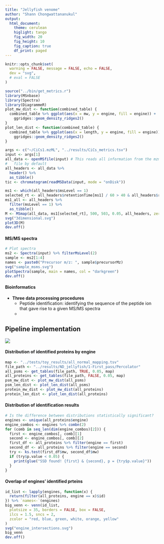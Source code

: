 ```yaml
---
title: "Jellyfish venome"
author: "Shann Chongwattananukul"
output:
  html_document:
    theme: cerulean
    higlight: tango
    fig_width: 20
    fig_height: 10
    fig_caption: true
    df_print: paged
---
```

```r
knitr::opts_chunk$set(
  warning = FALSE, message = FALSE, echo = FALSE,
  dev = "svg",
  # eval = FALSE
)
```

```r
source("../bin/get_metrics.r")
library(MSnbase)
library(Spectra)
library(DiagrammeR)
plot_mw_dist <- function(combined_table) {
  combined_table %>% ggplot(aes(x = mw, y = engine, fill = engine)) +
    ggridges::geom_density_ridges2()
}
plot_len_dist <- function(combined_table) {
  combined_table %>% ggplot(aes(x = length, y = engine, fill = engine)) +
    ggridges::geom_density_ridges2()
}
```

```r
args <- c("~/CiCs1.mzML", "../results/CiCs_metrics.tsv")
input <- args[1]
all_data <- openMSfile(input) # This reads all information from the mzml
#   file by default
all_headers <- all_data %>%
  header() %>%
  as_tibble()
tic <- chromatogram(readMSData(input, mode = "onDisk"))
```

```r
ms1 <- which(all_headers$msLevel == 1)
selected_rt <- all_headers$retentionTime[ms1] / 60 > 40 & all_headers$retentionTime[ms1] / 60 < 45
ms1_all <- all_headers %>%
  filter(msLevel == 1) %>%
  as_tibble()
M <- MSmap(all_data, ms1[selected_rt], 500, 503, 0.05, all_headers, zeroIsNA = TRUE)
svg("3dimensional.svg")
plot3D(M)
dev.off()
```

#### MS/MS spectra

```r
# Plot spectra
ms2 <- Spectra(input) %>% filterMsLevel(2)
sample <- ms2[1:4]
names <- paste0("Precursor m/z: ", sample$precursorMz)
svg("sample_msms.svg")
plotSpectra(sample, main = names, col = "darkgreen")
dev.off()
```

#### Bioinformatics
* **Three data processing procedures**
  * Peptide identification: identifying the sequence of the peptide ion that gave rise to a given MS/MS spectra
  *

## Pipeline implementation
![](./flow.svg)


#### Distribution of identified proteins by engine
```r
map <- "../tests/toy_results/all_normal_mapping.tsv"
file_path <- "../results/ND_jellyfish/1-First_pass/Percolator"
all_psms <- get_tables(file_path, TRUE, 0.05, map)
all_proteins <- get_tables(file_path, FALSE, 0.05, map)
psm_mw_dist <- plot_mw_dist(all_psms)
psm_len_dist <- plot_len_dist(all_psms)
protein_mw_dist <- plot_mw_dist(all_proteins)
protein_len_dist <- plot_len_dist(all_proteins)
```

#### Distribution of identification results
```r
# Is the difference between distributions statistically significant?
engines <- unique(all_proteins$engine)
engine_combos <- engines %>% combn(2)
for (comb in seq_len(dim(engine_combos)[2])) {
  first <- engine_combos[, comb][1]
  second <- engine_combos[, comb][2]
  first_df <- all_proteins %>% filter(engine == first)
  second_df <- all_proteins %>% filter(engine == second)
  try <- ks.test(first_df$mw, second_df$mw)
  if (try$p.value < 0.05) {
    print(glue("SSD found! {first} & {second}, p = {try$p.value}"))
  }
}
```

#### Overlap of engines' identified prteins
```r
id_list <- lapply(engines, function(x) {
  return(filter(all_proteins, engine == x)$id)
}) %>% `names<-`(engines)
big_venn <- venn(id_list,
  plotsize = 35, borders = FALSE, box = FALSE,
  ilcs = 1.5, sncs = 2,
  zcolor = "red, blue, green, white, orange, yellow"
)
svg("engine_intersections.svg")
big_venn
dev.off()
```


